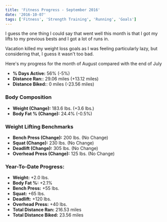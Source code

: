 ```yaml
---
title: 'Fitness Progress - September 2016'
date: '2016-10-07'
tags: ['Fitness', 'Strength Training', 'Running', 'Goals']
---
```


I guess the one thing I could say that went well this month is that I got my lifts to my previous bests and I got a lot of runs in.

Vacation killed my weight loss goals as I was feeling particularly lazy, but considering that, I guess it wasn't too bad.

Here's my progress for the month of August compared with the end of July

-   **% Days Active:** 56% (-5%)
-   **Distance Ran:**: 29.06 miles (+13.12 miles)
-   **Distance Biked:**: 0 miles (-23.56 miles)

### Body Composition

-   **Weight (Change):** 183.6 lbs. (+3.6 lbs.)
-   **Body Fat % (Change):** 24.4% (-0.5%)

### Weight Lifting Benchmarks

-   **Bench Press (Change):** 200 lbs. (No Change)
-   **Squat (Change):** 230 lbs. (No Change)
-   **Deadlift (Change):** 305 lbs. (No Change)
-   **Overhead Press (Change):** 125 lbs. (No Change)

### Year-To-Date Progress:

-   **Weight:** +2.0 lbs.
-   **Body Fat %:** +2.1%
-   **Bench Press:** +55 lbs.
-   **Squat:** +65 lbs.
-   **Deadlift:** +120 lbs.
-   **Overhead Press:** +40 lbs.
-   **Total Distance Ran:** 216.53 miles
-   **Total Distance Biked:** 23.56 miles
